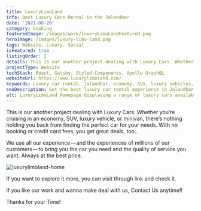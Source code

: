 ```yaml
---
title: LuxuryLimoLand
info: Best Luxury Cars Rental in the Jalandhar
date: '2021-08-20'
category: booking
featuredImage: /images/work/luxeryLimoLandFeatured.png
heroImage: /images/luxury-limo-land.png
tags: Website, Luxury, Social
isFeatured: true
listingOrder: 2
details: This is our another project dealing with Luxury Cars. Whether you’re cruising in an economy, SUV, luxury vehicle, or minivan, there’s nothing holding you back from finding the perfect car for your needs. With no booking or credit card fees, you get great deals, too..
projectType: Website
techStack: React, Gatsby, Styled-Components, Apollo GraphQL
websiteUrl: https://www.luxurylimoland.com/
keywords: Luxury car rental, Jalandhar, economy, SUV, luxury vehicles, minivans, booking, credit card fees, deals, quality service, affordable price.
seoDescription: Get the best luxury car rental experience in Jalandhar with LuxuryLimoLand. Our website offers a wide range of economy, SUV, luxury vehicles, and minivans for you to choose from. With no booking or credit card fees, you can enjoy the best deals and quality service at an affordable price.
alt: LuxuryLimoLand Homepage displaying a range of luxury cars available for rental.
---
```


This is our another project dealing with Luxury Cars.
Whether you’re cruising in an economy, SUV, luxury vehicle, or minivan, there’s nothing holding you back from finding the perfect car for your needs. With no booking or credit card fees, you get great deals, too..

We use all our experience — and the experiences of millions of our customers — to bring you the car you need and the quality of service you want. Always at the best price.

![luxurylimoland-home](../images/luxurylimoland-homepage.jpeg)

If you want to explore it more, you can visit through link and check it.

If you like our work and wanna make deal with us, Contact Us anytime!!

Thanks for your Time!
